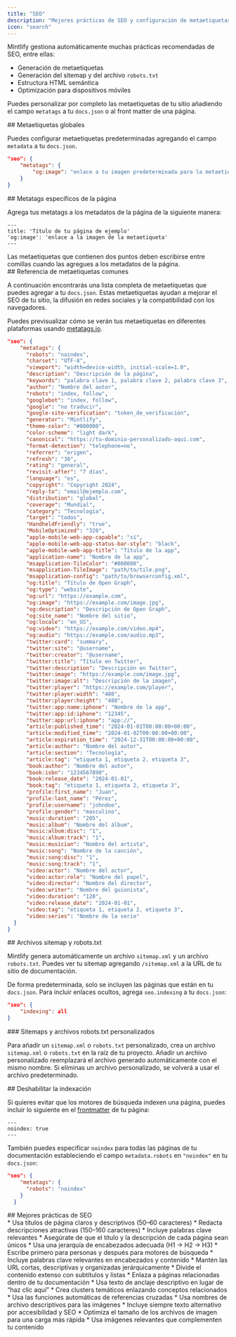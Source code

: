 ```yaml
---
title: "SEO"
description: "Mejores prácticas de SEO y configuración de metaetiquetas para mejorar la visibilidad en búsquedas"
icon: "search"
---
```


Mintlify gestiona automáticamente muchas prácticas recomendadas de SEO, entre ellas:

* Generación de metaetiquetas
* Generación del sitemap y del archivo `robots.txt`
* Estructura HTML semántica
* Optimización para dispositivos móviles

Puedes personalizar por completo las metaetiquetas de tu sitio añadiendo el campo `metatags` a tu `docs.json` o al front matter de una página.

<div id="global-meta-tags">
  ## Metaetiquetas globales
</div>

Puedes configurar metaetiquetas predeterminadas agregando el campo `metadata` a tu `docs.json`.

```json
"seo": {
    "metatags": {
        "og:image": "enlace a tu imagen predeterminada para la metaetiqueta"
    }
}
```

<div id="page-specific-meta-tags">
  ## Metatags específicos de la página
</div>

Agrega tus metatags a los metadatos de la página de la siguiente manera:

```mdx
---
title: 'Título de tu página de ejemplo'
'og:image': 'enlace a la imagen de la metaetiqueta'
---
```

<Warning>
  Las metaetiquetas que contienen dos puntos deben escribirse entre comillas cuando las agregues a los metadatos de la página.
</Warning>

<div id="common-meta-tags-reference">
  ## Referencia de metaetiquetas comunes
</div>

A continuación encontrarás una lista completa de metaetiquetas que puedes agregar a tu `docs.json`. Estas metaetiquetas ayudan a mejorar el SEO de tu sitio, la difusión en redes sociales y la compatibilidad con los navegadores.

Puedes previsualizar cómo se verán tus metaetiquetas en diferentes plataformas usando [metatags.io](https://metatags.io/).

```json expandible
"seo": {
    "metatags": {
      "robots": "noindex",
      "charset": "UTF-8",
      "viewport": "width=device-width, initial-scale=1.0",
      "description": "Descripción de la página",
      "keywords": "palabra clave 1, palabra clave 2, palabra clave 3",
      "author": "Nombre del autor",
      "robots": "index, follow",
      "googlebot": "index, follow",
      "google": "no traducir",
      "google-site-verification": "token_de_verificación",
      "generator": "Mintlify",
      "theme-color": "#000000",
      "color-scheme": "light dark",
      "canonical": "https://tu-dominio-personalizado-aqui.com",
      "format-detection": "telephone=no",
      "referrer": "origen",
      "refresh": "30",
      "rating": "general",
      "revisit-after": "7 días",
      "language": "es",
      "copyright": "Copyright 2024",
      "reply-to": "email@ejemplo.com",
      "distribution": "global",
      "coverage": "Mundial",
      "category": "Tecnología",
      "target": "todos",
      "HandheldFriendly": "true",
      "MobileOptimized": "320",
      "apple-mobile-web-app-capable": "sí",
      "apple-mobile-web-app-status-bar-style": "black",
      "apple-mobile-web-app-title": "Título de la app",
      "application-name": "Nombre de la app",
      "msapplication-TileColor": "#000000",
      "msapplication-TileImage": "path/to/tile.png",
      "msapplication-config": "path/to/browserconfig.xml",
      "og:title": "Título de Open Graph",
      "og:type": "website",
      "og:url": "https://example.com",
      "og:image": "https://example.com/image.jpg",
      "og:description": "Descripción de Open Graph",
      "og:site_name": "Nombre del sitio",
      "og:locale": "en_US",
      "og:video": "https://example.com/video.mp4",
      "og:audio": "https://example.com/audio.mp3",
      "twitter:card": "summary",
      "twitter:site": "@username",
      "twitter:creator": "@username",
      "twitter:title": "Título en Twitter",
      "twitter:description": "Descripción en Twitter",
      "twitter:image": "https://example.com/image.jpg",
      "twitter:image:alt": "Descripción de la imagen",
      "twitter:player": "https://example.com/player",
      "twitter:player:width": "480",
      "twitter:player:height": "480",
      "twitter:app:name:iphone": "Nombre de la app",
      "twitter:app:id:iphone": "12345",
      "twitter:app:url:iphone": "app://",
      "article:published_time": "2024-01-01T00:00:00+00:00",
      "article:modified_time": "2024-01-02T00:00:00+00:00",
      "article:expiration_time": "2024-12-31T00:00:00+00:00",
      "article:author": "Nombre del autor",
      "article:section": "Tecnología",
      "article:tag": "etiqueta 1, etiqueta 2, etiqueta 3",
      "book:author": "Nombre del autor",
      "book:isbn": "1234567890",
      "book:release_date": "2024-01-01",
      "book:tag": "etiqueta 1, etiqueta 2, etiqueta 3",
      "profile:first_name": "Juan",
      "profile:last_name": "Pérez",
      "profile:username": "johndoe",
      "profile:gender": "masculino",
      "music:duration": "205",
      "music:album": "Nombre del álbum",
      "music:album:disc": "1",
      "music:album:track": "1",
      "music:musician": "Nombre del artista",
      "music:song": "Nombre de la canción",
      "music:song:disc": "1",
      "music:song:track": "1",
      "video:actor": "Nombre del actor",
      "video:actor:role": "Nombre del papel",
      "video:director": "Nombre del director",
      "video:writer": "Nombre del guionista",
      "video:duration": "120",
      "video:release_date": "2024-01-01",
      "video:tag": "etiqueta 1, etiqueta 2, etiqueta 3",
      "video:series": "Nombre de la serie"
  }
}
```

<div id="sitemaps-and-robotstxt-files">
  ## Archivos sitemap y robots.txt
</div>

Mintlify genera automáticamente un archivo `sitemap.xml` y un archivo `robots.txt`. Puedes ver tu sitemap agregando `/sitemap.xml` a la URL de tu sitio de documentación.

De forma predeterminada, solo se incluyen las páginas que están en tu `docs.json`. Para incluir enlaces ocultos, agrega `seo.indexing` a tu `docs.json`:

```json
"seo": {
    "indexing": all
}
```

<div id="custom-sitemaps-and-robotstxt-files">
  ### Sitemaps y archivos robots.txt personalizados
</div>

Para añadir un `sitemap.xml` o `robots.txt` personalizado, crea un archivo `sitemap.xml` o `robots.txt` en la raíz de tu proyecto. Añadir un archivo personalizado reemplazará el archivo generado automáticamente con el mismo nombre. Si eliminas un archivo personalizado, se volverá a usar el archivo predeterminado.

<div id="disabling-indexing">
  ## Deshabilitar la indexación
</div>

Si quieres evitar que los motores de búsqueda indexen una página, puedes incluir lo siguiente en el [frontmatter](es/pages) de tu página:

```
---
noindex: true
---
```

También puedes especificar `noindex` para todas las páginas de tu documentación estableciendo el campo `metadata.robots` en `"noindex"` en tu `docs.json`:

```json
"seo": {
    "metatags": {
      "robots": "noindex"
    }
  }
```

<div id="seo-best-practices">
  ## Mejores prácticas de SEO
</div>

<AccordionGroup>
  <Accordion title="Escribe títulos y descripciones informativos">
    * Usa títulos de página claros y descriptivos (50–60 caracteres)
    * Redacta descripciones atractivas (150–160 caracteres)
    * Incluye palabras clave relevantes
    * Asegúrate de que el título y la descripción de cada página sean únicos
  </Accordion>

  <Accordion title="Optimiza la estructura de tu contenido">
    * Usa una jerarquía de encabezados adecuada (H1 → H2 → H3)
    * Escribe primero para personas y después para motores de búsqueda
    * Incluye palabras clave relevantes en encabezados y contenido
    * Mantén las URL cortas, descriptivas y organizadas jerárquicamente
    * Divide el contenido extenso con subtítulos y listas
  </Accordion>

  <Accordion title="Estrategia de enlaces internos">
    * Enlaza a páginas relacionadas dentro de tu documentación
    * Usa texto de anclaje descriptivo en lugar de “haz clic aquí”
    * Crea clusters temáticos enlazando conceptos relacionados
    * Usa las funciones automáticas de referencias cruzadas
  </Accordion>

  <Accordion title="SEO de imágenes">
    * Usa nombres de archivo descriptivos para las imágenes
    * Incluye siempre texto alternativo por accesibilidad y SEO
    * Optimiza el tamaño de los archivos de imagen para una carga más rápida
    * Usa imágenes relevantes que complementen tu contenido
  </Accordion>
</AccordionGroup>